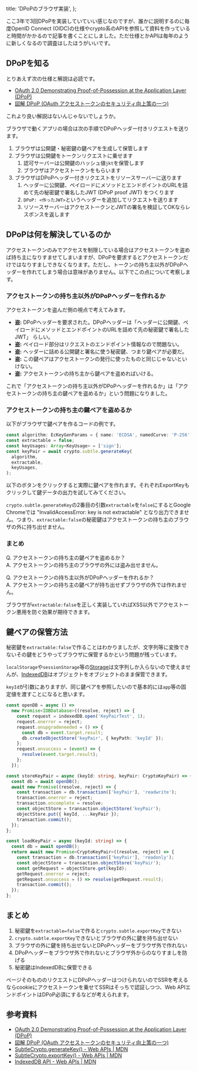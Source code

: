   title: 'DPoPのブラウザ実装',
};

ここ3年で3回DPoPを実装していていい感じなのですが、誰かに説明するのに毎度OpenID Connect (OIDC)の仕様やcrypto系のAPIを参照して資料を作っていると時間がかかるので記事を書くことにしました。ただ仕様とかAPIは毎年のように新しくなるので調査はしたほうがいいです。

## DPoPを知る

とりあえず次の仕様と解説は必読です。

- [
  OAuth 2.0 Demonstrating Proof-of-Possession at the Application Layer (DPoP)](https://datatracker.ietf.org/doc/draft-ietf-oauth-dpop/)
- [図解 DPoP (OAuth アクセストークンのセキュリティ向上策の一つ)](https://qiita.com/TakahikoKawasaki/items/34c82fb5c0595b6fc289)

これより良い解説はないんじゃないでしょうか。

ブラウザで動くアプリの場合は次の手順でDPoPヘッダー付きリクエストを送ります。

1. ブラウザは公開鍵・秘密鍵の鍵ペアを生成して保管します
1. ブラウザは公開鍵をトークンリクエストに乗せます
   1. 認可サーバーは公開鍵のハッシュ値`jkt`を保管します
   1. ブラウザはアクセストークンをもらいます
1. ブラウザはDPoPヘッダー付きリクエストをリソースサーバーに送ります
   1. ヘッダーに公開鍵、ペイロードにメソッドとエンドポイントのURLを詰めて先の秘密鍵で署名したJWT (DPoP proof JWT) をつくります
   1. `DPoP: <作ったJWT>`というヘッダーを追加してリクエストを送ります
   1. リソースサーバーはアクセストークンとJWTの署名を検証してOKならレスポンスを返します

## DPoPは何を解決しているのか

アクセストークンのみでアクセスを制限している場合はアクセストークンを盗めば持ち主になりすませてしまいますが、DPoPを要求するとアクセストークンだけではなりすましできなくなります。ただし、トークンの持ち主以外がDPoPヘッダーを作れてしまう場合は意味がありません。以下でこの点について考察します。

### アクセストークンの持ち主以外がDPoPヘッダーを作れるか

アクセストークンを盗んだ側の視点で考えてみます。

- **盗:** DPoPヘッダーを要求された。DPoPヘッダーは「ヘッダーに公開鍵、ペイロードにメソッドとエンドポイントのURLを詰めて先の秘密鍵で署名したJWT」 らしい。
- **盗:** ペイロード部分はリクエストのエンドポイント情報なので問題ない。
- **盗:** ヘッダーに詰める公開鍵と署名に使う秘密鍵、つまり鍵ペアが必要だ。
- **盗:** この鍵ペアはアクセストークンの発行に使ったものと同じじゃないといけない。
- **盗:** アクセストークンの持ち主から鍵ペアを盗めればいける。

これで「アクセストークンの持ち主以外がDPoPヘッダーを作れるか」は「アクセストークンの持ち主の鍵ペアを盗めるか」という問題になりました。

### アクセストークンの持ち主の鍵ペアを盗めるか

以下がブラウザで鍵ペアを作るコードの例です。

```typescript
const algorithm: EcKeyGenParams = { name: 'ECDSA', namedCurve: 'P-256' };
const extractable = false;
const keyUsages: Array<KeyUsage> = ['sign'];
const keyPair = await crypto.subtle.generateKey(
  algorithm,
  extractable,
  keyUsages,
);
```

以下のボタンをクリックすると実際に鍵ペアを作れます。それぞれExportKeyもクリックして鍵データの出力を試してみてください。


<CryptoKeyGenerator />

`crypto.subtle.generateKey`の2番目の引数`extractable`を`false`にするとGoogle Chromeでは "InvalidAccessError: key is not extractable" となり出力できません。つまり、`extractable:false`の秘密鍵はアクセストークンの持ち主のブラウザの外に持ち出せません。

### まとめ

Q. アクセストークンの持ち主の鍵ペアを盗めるか？<br/>
A. アクセストークンの持ち主のブラウザの外には盗み出せません。

Q. アクセストークンの持ち主以外がDPoPヘッダーを作れるか？<br/>
A. アクセストークンの持ち主の鍵ペアが持ち出せずブラウザの外では作れません。

ブラウザが`extractable:false`を正しく実装していればXSS以外でアクセストークン悪用を防ぐ効果が期待できます。

## 鍵ペアの保管方法

秘密鍵を`extractable:false`で作ることはわかりましたが、文字列等に変換できないその鍵をどうやってブラウザに保管するかという問題が残っています。

`localStorage`や`sessionStorage`等の[Storage](https://developer.mozilla.org/en-US/docs/Web/API/Storage)は文字列しか入らないので使えませんが、[IndexedDB](https://developer.mozilla.org/en-US/docs/Web/API/IndexedDB_API)はオブジェクトをオブジェクトのまま保管できます。


<CryptoKeyStore />

`keyId`が引数にありますが、同じ鍵ペアを参照したいので基本的には`app`等の固定値を渡すことになると思います。

```typescript
const openDB = async () =>
  new Promise<IDBDatabase>((resolve, reject) => {
    const request = indexedDB.open('KeyPairTest', 1);
    request.onerror = reject;
    request.onupgradeneeded = () => {
      const db = event.target.result;
      db.createObjectStore('keyPair', { keyPath: 'keyId' });
    };
    request.onsuccess = (event) => {
      resolve(event.target.result);
    };
  });

const storeKeyPair = async (keyId: string, keyPair: CryptoKeyPair) => {
  const db = await openDB();
  await new Promise((resolve, reject) => {
    const transaction = db.transaction(['keyPair'], 'readwrite');
    transaction.onerror = reject;
    transaction.oncomplete = resolve;
    const objectStore = transaction.objectStore('keyPair');
    objectStore.put({ keyId, ...keyPair });
    transaction.commit();
  });
};

const loadKeyPair = async (keyId: string) => {
  const db = await openDB();
  return await new Promise<CryptoKeyPair>((resolve, reject) => {
    const transaction = db.transaction(['keyPair'], 'readonly');
    const objectStore = transaction.objectStore('keyPair');
    const getRequest = objectStore.get(keyId);
    getRequest.onerror = reject;
    getRequest.onsuccess = () => resolve(getRequest.result);
    transaction.commit();
  });
};
```

## まとめ

1. 秘密鍵を`extractable=false`で作ると`crypto.subtle.exportKey`できない
1. `crypto.subtle.exportKey`できないとブラウザの外に鍵を持ち出せない
1. ブラウザの外に鍵を持ち出せないとDPoPヘッダーをブラウザ外で作れない
1. DPoPヘッダーをブラウザ外で作れないとブラウザ外からのなりすましを防げる
1. 秘密鍵はIndexedDBに保管できる

ページそのもののリクエストにDPoPヘッダーはつけられないのでSSRを考えるならcookieにアクセストークンを乗せてSSRはそっちで認証しつつ、Web APIエンドポイントはDPoP必須にするなどが考えられます。

## 参考資料

- [OAuth 2.0 Demonstrating Proof-of-Possession at the Application Layer (DPoP)](https://datatracker.ietf.org/doc/draft-ietf-oauth-dpop/)
- [図解 DPoP (OAuth アクセストークンのセキュリティ向上策の一つ)](https://qiita.com/TakahikoKawasaki/items/34c82fb5c0595b6fc289)
- [SubtleCrypto.generateKey() - Web APIs | MDN](https://developer.mozilla.org/en-US/docs/Web/API/SubtleCrypto/generateKey)
- [SubtleCrypto.exportKey() - Web APIs | MDN](https://developer.mozilla.org/en-US/docs/Web/API/SubtleCrypto/exportKey)
- [IndexedDB API - Web APIs | MDN](https://developer.mozilla.org/en-US/docs/Web/API/IndexedDB_API)
